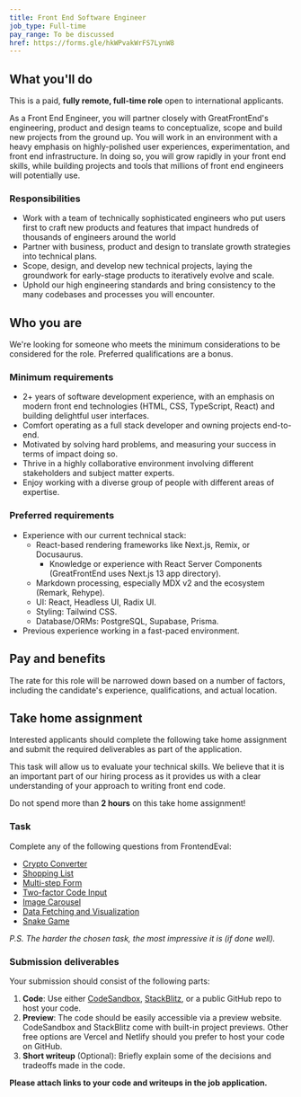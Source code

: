 ```yaml
---
title: Front End Software Engineer
job_type: Full-time
pay_range: To be discussed
href: https://forms.gle/hkWPvakWrFS7LynW8
---
```


## What you'll do

This is a paid, **fully remote, full-time role** open to international applicants.

As a Front End Engineer, you will partner closely with GreatFrontEnd's engineering, product and design teams to conceptualize, scope and build new projects from the ground up. You will work in an environment with a heavy emphasis on highly-polished user experiences, experimentation, and front end infrastructure. In doing so, you will grow rapidly in your front end skills, while building projects and tools that millions of front end engineers will potentially use.

### Responsibilities

- Work with a team of technically sophisticated engineers who put users first to craft new products and features that impact hundreds of thousands of engineers around the world
- Partner with business, product and design to translate growth strategies into technical plans.
- Scope, design, and develop new technical projects, laying the groundwork for early-stage products to iteratively evolve and scale.
- Uphold our high engineering standards and bring consistency to the many codebases and processes you will encounter.

## Who you are

We're looking for someone who meets the minimum considerations to be considered for the role. Preferred qualifications are a bonus.

### Minimum requirements

- 2+ years of software development experience, with an emphasis on modern front end technologies (HTML, CSS, TypeScript, React) and building delightful user interfaces.
- Comfort operating as a full stack developer and owning projects end-to-end.
- Motivated by solving hard problems, and measuring your success in terms of impact doing so.
- Thrive in a highly collaborative environment involving different stakeholders and subject matter experts.
- Enjoy working with a diverse group of people with different areas of expertise.

### Preferred requirements

- Experience with our current technical stack:
  - React-based rendering frameworks like Next.js, Remix, or Docusaurus.
    - Knowledge or experience with React Server Components (GreatFrontEnd uses Next.js 13 app directory).
  - Markdown processing, especially MDX v2 and the ecosystem (Remark, Rehype).
  - UI: React, Headless UI, Radix UI.
  - Styling: Tailwind CSS.
  - Database/ORMs: PostgreSQL, Supabase, Prisma.
- Previous experience working in a fast-paced environment.

## Pay and benefits

The rate for this role will be narrowed down based on a number of factors, including the candidate's experience, qualifications, and actual location.

<div className="border border-neutral-200 dark:border-neutral-700 px-8 rounded-lg">

## Take home assignment

Interested applicants should complete the following take home assignment and submit the required deliverables as part of the application.

This task will allow us to evaluate your technical skills. We believe that it is an important part of our hiring process as it provides us with a clear understanding of your approach to writing front end code.

Do not spend more than **2 hours** on this take home assignment!

### Task

Complete any of the following questions from FrontendEval:

- [Crypto Converter](https://frontendeval.com/questions/crypto-converter)
- [Shopping List](https://frontendeval.com/questions/shopping-list)
- [Multi-step Form](https://frontendeval.com/questions/multi-step-form)
- [Two-factor Code Input](https://frontendeval.com/questions/code-input)
- [Image Carousel](https://frontendeval.com/questions/image-carousel)
- [Data Fetching and Visualization](https://frontendeval.com/questions/data-fetching)
- [Snake Game](https://frontendeval.com/questions/snake)

_P.S. The harder the chosen task, the most impressive it is (if done well)._

### Submission deliverables

Your submission should consist of the following parts:

1. **Code**: Use either [CodeSandbox](https://codesandbox.io/), [StackBlitz](https://stackblitz.com/), or a public GitHub repo to host your code.
2. **Preview**: The code should be easily accessible via a preview website. CodeSandbox and StackBlitz come with built-in project previews. Other free options are Vercel and Netlify should you prefer to host your code on GitHub.
3. **Short writeup** (Optional): Briefly explain some of the decisions and tradeoffs made in the code.

**Please attach links to your code and writeups in the job application.**

</div>
